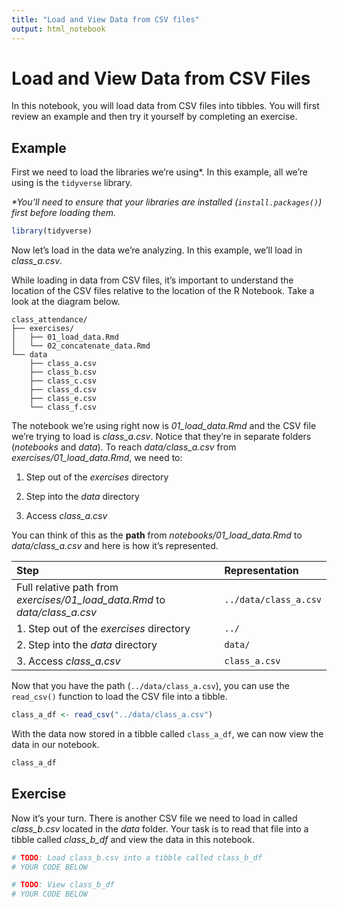 ```yaml
---
title: "Load and View Data from CSV files"
output: html_notebook
---
```


# Load and View Data from CSV Files

In this notebook, you will load data from CSV files into tibbles. You will first review an example and then try it yourself by completing an exercise.

## Example

First we need to load the libraries we're using\*. In this example, all we're using is the `tidyverse` library.

*\*You'll need to ensure that your libraries are installed (`install.packages()`) first before loading them.*

```r
library(tidyverse)
```

Now let's load in the data we're analyzing. In this example, we'll load in *class_a.csv*.

While loading in data from CSV files, it's important to understand the location of the CSV files relative to the location of the R Notebook. Take a look at the diagram below.

    class_attendance/
    ├── exercises/
    │   ├── 01_load_data.Rmd
    │   └── 02_concatenate_data.Rmd
    └── data
        ├── class_a.csv
        ├── class_b.csv
        ├── class_c.csv
        ├── class_d.csv
        ├── class_e.csv
        └── class_f.csv

The notebook we're using right now is *01_load_data.Rmd* and the CSV file we're trying to load is *class_a.csv*. Notice that they're in separate folders (*notebooks* and *data*). To reach *data/class_a.csv* from *exercises/01_load_data.Rmd*, we need to:

1.  Step out of the *exercises* directory

2.  Step into the *data* directory

3.  Access *class_a.csv*

You can think of this as the **path** from *notebooks/01_load_data.Rmd* to *data/class_a.csv* and here is how it's represented.

| Step                                                                       | Representation        |
|:---------------------------------------------------------------------------|:----------------------|
| Full relative path from *exercises/01_load_data.Rmd* to *data/class_a.csv* | `../data/class_a.csv` |
| 1\. Step out of the *exercises* directory                                  | `../`                 |
| 2\. Step into the *data* directory                                         | `data/`               |
| 3\. Access *class_a.csv*                                                   | `class_a.csv`         |

Now that you have the path (`../data/class_a.csv`), you can use the `read_csv()` function to load the CSV file into a tibble.

```r
class_a_df <- read_csv("../data/class_a.csv")
```

With the data now stored in a tibble called `class_a_df`, we can now view the data in our notebook.

```r
class_a_df
```

## Exercise

Now it's your turn. There is another CSV file we need to load in called *class_b.csv* located in the *data* folder. Your task is to read that file into a tibble called *class_b\_df* and view the data in this notebook.

```r
# TODO: Load class_b.csv into a tibble called class_b_df
# YOUR CODE BELOW


```

```r
# TODO: View class_b_df
# YOUR CODE BELOW


```
